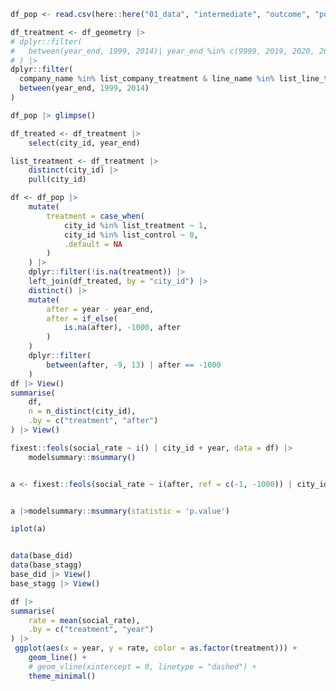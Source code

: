 
```r

df_pop <- read.csv(here::here("01_data", "intermediate", "outcome", "population.csv"), fileEncoding = "cp932")

df_treatment <- df_geometry |> 
# dplyr::filter(
#   between(year_end, 1999, 2014)| year_end %in% c(9999, 2019, 2020, 2021, 2022, 2023),
# ) |> 
dplyr::filter(
  company_name %in% list_company_treatment & line_name %in% list_line_treatment,
  between(year_end, 1999, 2014)
)

```


```r
df_pop |> glimpse()

df_treated <- df_treatment |>
    select(city_id, year_end)

list_treatment <- df_treatment |>
    distinct(city_id) |>
    pull(city_id)

df <- df_pop |>
    mutate(
        treatment = case_when(
            city_id %in% list_treatment ~ 1,
            city_id %in% list_control ~ 0,
            .default = NA
        )
    ) |> 
    dplyr::filter(!is.na(treatment)) |>
    left_join(df_treated, by = "city_id") |> 
    distinct() |> 
    mutate(
        after = year - year_end,
        after = if_else(
            is.na(after), -1000, after
        )
    )
    dplyr::filter(
        between(after, -9, 13) | after == -1000
    )
df |> View()
summarise(
    df,
    n = n_distinct(city_id),
    .by = c("treatment", "after")
) |> View()

fixest::feols(social_rate ~ i() | city_id + year, data = df) |>
    modelsummary::msummary()


a <- fixest::feols(social_rate ~ i(after, ref = c(-1, -1000)) | city_id + year, df) 


a |>modelsummary::msummary(statistic = 'p.value')

iplot(a)


data(base_did)
data(base_stagg)
base_did |> View()
base_stagg |> View()


```


```r

df |>
summarise(
    rate = mean(social_rate),
    .by = c("treatment", "year")
) |> 
 ggplot(aes(x = year, y = rate, color = as.factor(treatment))) +
    geom_line() +
    # geom_vline(xintercept = 0, linetype = "dashed") +
    theme_minimal()


```